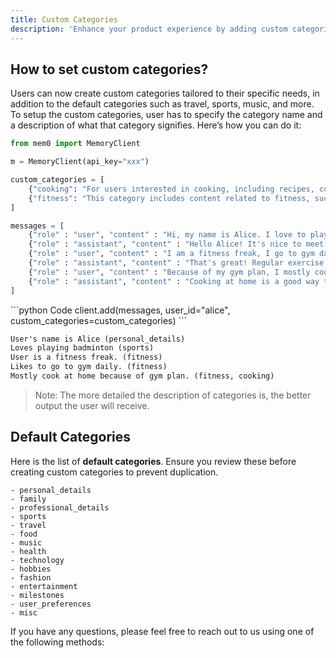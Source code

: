 ```yaml
---
title: Custom Categories
description: 'Enhance your product experience by adding custom categories tailored to your needs'
---
```


## How to set custom categories?

Users can now create custom categories tailored to their specific needs, in addition to the default categories such as travel, sports, music, and more.
To setup the custom categories, user has to specify the category name and a description of what that category signifies.
Here’s how you can do it:

```python
from mem0 import MemoryClient

m = MemoryClient(api_key="xxx")

custom_categories = [
    {"cooking": "For users interested in cooking, including recipes, cooking tips, and culinary experiences."},
    {"fitness": "This category includes content related to fitness, such as workouts, exercises, and fitness tips."}
]

messages = [
    {"role" : "user", "content" : "Hi, my name is Alice. I love to play badminton."},
    {"role" : "assistant", "content" : "Hello Alice! It's nice to meet you. Badminton is such an amazing sport. How can I assist you today?"},
    {"role" : "user", "content" : "I am a fitness freak, I go to gym daily."},
    {"role" : "assistant", "content" : "That's great! Regular exercise is very beneficial for health."},
    {"role" : "user", "content" : "Because of my gym plan, I mostly cook at home."},
    {"role" : "assistant", "content" : "Cooking at home is a good way to ensure you have a balanced diet."}
]
```

<CodeGroup>
```python Code
client.add(messages, user_id="alice", custom_categories=custom_categories)
```

```markdown Memories with categories
User's name is Alice (personal_details)
Loves playing badminton (sports)
User is a fitness freak. (fitness)
Likes to go to gym daily. (fitness)
Mostly cook at home because of gym plan. (fitness, cooking)
```
</CodeGroup>

> Note: The more detailed the description of categories is, the better output the user will receive.

## Default Categories
Here is the list of **default categories**. Ensure you review these before creating custom categories to prevent duplication.

```
- personal_details
- family
- professional_details
- sports
- travel 
- food
- music
- health
- technology
- hobbies
- fashion
- entertainment
- milestones
- user_preferences
- misc
```

If you have any questions, please feel free to reach out to us using one of the following methods:

<Snippet file="get-help.mdx" />